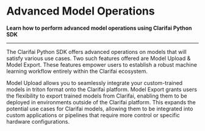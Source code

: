 # Advanced Model Operations
**Learn how to perform advanced model operations using Clarifai Python SDK**
<hr />

The Clarifai Python SDK offers advanced operations on models that will satisfy various use cases. Two such features offered are Model Upload & Model Export. These features empower users to establish a robust machine learning workflow entirely within the Clarifai ecosystem. 

Model Upload allows you to seamlessly integrate your custom-trained models in triton format onto the Clarifai platform. Model Export grants users the flexibility to export trained models from Clarifai, enabling them to be deployed in environments outside of the Clarifai platform. 
This expands the potential use cases for Clarifai models, allowing them to be integrated into custom applications or pipelines that require more control or specific hardware configurations.